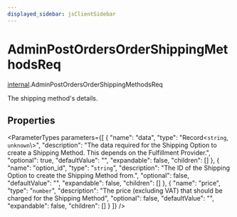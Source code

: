 ```yaml
---
displayed_sidebar: jsClientSidebar
---
```



# AdminPostOrdersOrderShippingMethodsReq

[internal](../../modules/internal.mdx).AdminPostOrdersOrderShippingMethodsReq

The shipping method's details.

## Properties

<ParameterTypes parameters={[
  {
    "name": "data",
    "type": "Record<`string`, `unknown`\\>",
    "description": "The data required for the Shipping Option to create a Shipping Method. This depends on the Fulfillment Provider.",
    "optional": true,
    "defaultValue": "",
    "expandable": false,
    "children": []
  },
  {
    "name": "option_id",
    "type": "`string`",
    "description": "The ID of the Shipping Option to create the Shipping Method from.",
    "optional": false,
    "defaultValue": "",
    "expandable": false,
    "children": []
  },
  {
    "name": "price",
    "type": "`number`",
    "description": "The price (excluding VAT) that should be charged for the Shipping Method",
    "optional": false,
    "defaultValue": "",
    "expandable": false,
    "children": []
  }
]} />
